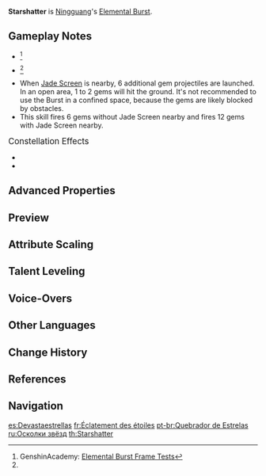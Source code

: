 {{About|Ningguang's Elemental Burst|Yaoyao's 1st Ascension Passive|Starscatter}}
{{Talent Infobox
|image         = Talent Starshatter.png
|character     = Ningguang
|type          = Elemental Burst
|info          = Gathering a great number of gems, Ningguang scatters them all at once, sending homing projectiles at her opponents that deal massive {{Color|Geo DMG}}.<br />If Starshatter is cast when a [[Jade Screen]] is nearby, the Jade Screen will fire additional gem projectiles at the same time.
|energyCost    = 40
|CD            = 12s
|attr1         = DMG Per Gem
|value1        = 87-196%
|scale_att1    = ATK
}}
{{Description|Stars shatter. Silence falls.}}
'''Starshatter''' is [[Ningguang]]'s [[Elemental Burst]].

==Gameplay Notes==
* {{TalentNote|energy frame|8}}<ref name="Genshin Academy burst info sheet">GenshinAcademy: [https://docs.google.com/spreadsheets/d/1iLUT8Tafwih3RZbNlA59w6-x5NQdgPvsMc86b7W92DQ/edit#gid=0 Elemental Burst Frame Tests]</ref>
* {{TalentNote|cooldown frame|2}}<ref name="Genshin Academy burst info sheet" />
* When [[Jade Screen]] is nearby, 6 additional gem projectiles are launched. In an open area, 1 to 2 gems will hit the ground. It's not recommended to use the Burst in a confined space, because the gems are likely blocked by obstacles.
* This skill fires 6 gems without Jade Screen nearby and fires 12 gems with Jade Screen nearby.

;<big>Constellation Effects</big>
* {{TalentNote|constellation|3|Majesty Be the Array of Stars}}
* {{TalentNote|constellation|6|Grandeur Be the Seven Stars}}

==Advanced Properties==
{{Advanced Properties
|title   = Gem DMG
|gu      = 1U
|icdtag  = Elemental Burst
|icdtype = 2.5s/3 Hits
|poise   = 30
|impulse = 5
|blunt   = 1
}}

==Preview==
{{Preview
|file1    = Starshatter Preview

|file2    = Starshatter Jade Screen Preview
|caption2 = With Jade Screen nearby
}}

==Attribute Scaling==
{{Talent Scaling
|talentType=Elemental Burst
|levels=14
|order=dmgpergem,cd,energycost
|titles=DMG Per Gem (%),CD,Energy Cost
|dmgpergem_1=86.96
|dmgpergem_2=93.48
|dmgpergem_3=100
|dmgpergem_4=108.7
|dmgpergem_5=115.22
|dmgpergem_6=121.74
|dmgpergem_7=130.44
|dmgpergem_8=139.14
|dmgpergem_9=147.83
|dmgpergem_10=156.53
|dmgpergem_11=165.22
|dmgpergem_12=173.92
|dmgpergem_13=184.79
|dmgpergem_14=196
|cd=12s
|energycost=40
}}

==Talent Leveling==
{{Talent Upgrade|Ningguang}}

==Voice-Overs==
{{Talent VO}}

==Other Languages==
{{Other Languages
|en      = Starshatter
|zhs     = 天权崩玉
|zhs_rm  = Tiānquán Bēng Yù
|zht     = 天權崩玉
|zht_rm  = Tiānquán Bēng Yù
|zh_tl   = Tianquan Collapsing Jade
|ja      = 天権崩玉
|ja_rm   = Tenchuen Hougyoku{{Assumed}}
|ja_tl   = Tianquan Collapsing Jade
|ko      = 천권 붕옥
|ko_rm   = Cheon'gwon Bung'ok
|ko_tl   = Tianquan Demolishing Jade
|es      = Devastaestrellas
|es_tl   = Stardevastator
|fr      = Éclatement des étoiles
|fr_tl   = Bursting of the Stars
|ru      = Осколки звёзд
|ru_tl   = Star Splinters
|th      = Starshatter
|vi      = {{tt|Thiên Quyền Băng Ngọc|天權崩玉}}
|vi_tl   = Tianquan Collapsing Jade{{Sino|vi}}
|de      = Sternensplitter
|de_tl   = Starsplinter
|id      = Starshatter
|pt      = Quebrador de Estrelas
|pt_tl   = Stars Breaker
|tr      = Yıldız Kıran
|tr_tl   = 
|it      = Spaccastelle
|it_tl   = Starshatter
}}

==Change History==
{{Change History|1.0}}

==References==
{{Reflist}}

==Navigation==
{{Talent Navbox|Ningguang}}

[[es:Devastaestrellas]]
[[fr:Éclatement des étoiles]]
[[pt-br:Quebrador de Estrelas]]
[[ru:Осколки звёзд]]
[[th:Starshatter]]
